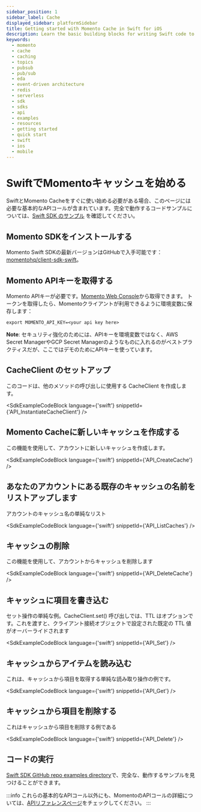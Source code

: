 ```yaml
---
sidebar_position: 1
sidebar_label: Cache
displayed_sidebar: platformSidebar
title: Getting started with Momento Cache in Swift for iOS
description: Learn the basic building blocks for writing Swift code to interact with Momento Cache in your native iOS applications.
keywords:
  - momento
  - cache
  - caching
  - topics
  - pubsub
  - pub/sub
  - eda
  - event-driven architecture
  - redis
  - serverless
  - sdk
  - sdks
  - api
  - examples
  - resources
  - getting started
  - quick start
  - swift
  - ios
  - mobile
---
```



# SwiftでMomentoキャッシュを始める

SwiftとMomento Cacheをすぐに使い始める必要がある場合、このページには必要な基本的なAPIコールが含まれています。完全で動作するコードサンプルについては、[Swift SDK のサンプル](https://github.com/momentohq/client-sdk-swift/tree/main/Examples) を確認してください。

## Momento SDKをインストールする

Momento Swift SDKの最新バージョンはGitHubで入手可能です： [momentohq/client-sdk-swift](https://github.com/momentohq/client-sdk-swift)。

## Momento APIキーを取得する

Momento APIキーが必要です。[Momento Web Console](https://console.gomomento.com/)から取得できます。
トークンを取得したら、Momentoクライアントが利用できるように環境変数に保存します：

```
export MOMENTO_API_KEY=<your api key here>
```

**Note**: セキュリティ強化のためには、APIキーを環境変数ではなく、AWS Secret ManagerやGCP Secret Managerのようなものに入れるのがベストプラクティスだが、ここではデモのためにAPIキーを使っています。

## CacheClient のセットアップ
このコードは、他のメソッドの呼び出しに使用する CacheClient を作成します。

<SdkExampleCodeBlock language={'swift'} snippetId={'API_InstantiateCacheClient'} />
## Momento Cacheに新しいキャッシュを作成する
この機能を使用して、アカウントに新しいキャッシュを作成します。

<SdkExampleCodeBlock language={'swift'} snippetId={'API_CreateCache'} />

## あなたのアカウントにある既存のキャッシュの名前をリストアップします
アカウントのキャッシュ名の単純なリスト

<SdkExampleCodeBlock language={'swift'} snippetId={'API_ListCaches'} />

## キャッシュの削除
この機能を使用して、アカウントからキャッシュを削除します

<SdkExampleCodeBlock language={'swift'} snippetId={'API_DeleteCache'} />

## キャッシュに項目を書き込む
セット操作の単純な例。CacheClient.set() 呼び出しでは、TTL はオプションです。これを渡すと、クライアント接続オブジェクトで設定された既定の TTL 値がオーバーライドされます

<SdkExampleCodeBlock language={'swift'} snippetId={'API_Set'} />

## キャッシュからアイテムを読み込む
これは、キャッシュから項目を取得する単純な読み取り操作の例です。

<SdkExampleCodeBlock language={'swift'} snippetId={'API_Get'} />

## キャッシュから項目を削除する
これはキャッシュから項目を削除する例である

<SdkExampleCodeBlock language={'swift'} snippetId={'API_Delete'} />

## コードの実行

[Swift SDK GitHub repo examples directory](https://github.com/momentohq/client-sdk-swift/tree/main/examples)で、完全な、動作するサンプルを見つけることができます。

:::info
これらの基本的なAPIコール以外にも、MomentoのAPIコールの詳細については、[APIリファレンスページ](/cache/develop/api-reference/index.mdx)をチェックしてください。
:::
